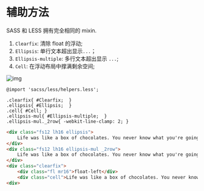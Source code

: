 # 辅助方法

SASS 和 LESS 拥有完全相同的 mixin.

1. `Clearfix`: 清除 float 的浮动;
2. `Ellipsis`: 单行文本超出显示`...`；
3. `Ellipsis-multiple`: 多行文本超出显示 `...`;
4. `Cell`: 在浮动布局中撑满剩余空间;

![img](/img/demo.png)

``` less
@import 'sacss/less/helpers.less';

.clearfix{ #Clearfix;  }
.ellipsis{ #Ellipsis;  }
.cell{ #Cell; }
.ellipsis-mul{ #Ellipsis-multiple;  }
.ellipsis-mul._2row{ -webkit-line-clamp: 2; }
```

``` html
<div class="fs12 lh16 ellipsis">
    Life was like a box of chocolates. You never know what you're going to get.
</div>
<div class="fs12 lh16 ellipsis-mul _2row">
    Life was like a box of chocolates. You never know what you're going to get.
</div>
<div class="clearfix">
    <div class="fl mr16">float-left</div>
    <div class="cell">Life was like a box of chocolates. You never know what you're going to get.</div>
<div>
```
